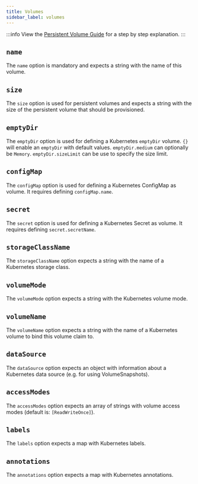 ```yaml
---
title: Volumes
sidebar_label: volumes
---
```


:::info
View the [Persistent Volume Guide](../guides/persistent-volumes.mdx) for a step by step explanation.
:::

## `name`
The `name` option is mandatory and expects a string with the name of this volume.


## `size`
The `size` option is used for persistent volumes and expects a string with the size of the persistent volume that should be provisioned.


## `emptyDir`
The `emptyDir` option is used for defining a Kubernetes `emptyDir` volume. `{}` will enable an `emptyDir` with default values. `emptyDir.medium` can optionally be `Memory`. `emptyDir.sizeLimit` can be use to specify the size limit.


## `configMap`
The `configMap` option is used for defining a Kubernetes ConfigMap as volume. It requires defining `configMap.name`.


## `secret`
The `secret` option is used for defining a Kubernetes Secret as volume. It requires defining `secret.secretName`.


## `storageClassName`
The `storageClassName` option expects a string with the name of a Kubernetes storage class.


## `volumeMode`
The `volumeMode` option expects a string with the Kubernetes volume mode.


## `volumeName`
The `volumeName` option expects a string with the name of a Kubernetes volume to bind this volume claim to.


## `dataSource`
The `dataSource` option expects an object with information about a Kubernetes data source (e.g. for using VolumeSnapshots).


## `accessModes`
The `accessModes` option expects an array of strings with volume access modes (default is: `[ReadWriteOnce]`).


## `labels`
The `labels` option expects a map with Kubernetes labels.


## `annotations`
The `annotations` option expects a map with Kubernetes annotations.
